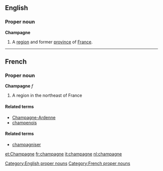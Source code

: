 ==English==
===Proper noun===
[[Category:English proper nouns]]

{{wikipedia}}
'''Champagne'''
#A [[region]] and former [[province]] of [[France]].

----
==French==
===Proper noun===
[[Category:French proper nouns]]
'''Champagne''' ''f''

#A region in the northeast of France

====Related terms====
*[[Champagne-Ardenne]]
*[[champenois]]

====Related terms====
*[[champagniser]]

[[et:Champagne]]
[[fr:champagne]]
[[it:champagne]]
[[nl:champagne]]